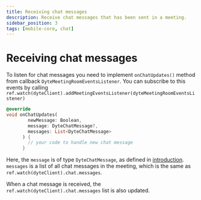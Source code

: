 ```yaml
---
title: Receiving chat messages
description: Receive chat messages that has been sent in a meeting.
sidebar_position: 3
tags: [mobile-core, chat]
---
```


# Receiving chat messages

To listen for chat messages you need to implement
`onChatUpdates()` method from callback `DyteMeetingRoomEventsListener`. You can
subscribe to this events by calling
`ref.watch(dyteClient).addMeetingEventsListener(dyteMeetingRoomEventsListener)`

```dart
@override
void onChatUpdates(
        newMessage: Boolean,
        message: DyteChatMessage?,
        messages: List<DyteChatMessage>
      ) {
        // your code to handle new chat message
      }
```

Here, the `message` is of type `DyteChatMessage`, as defined in
[introduction](./introduction). `messages` is a list of all chat messages in the
meeting, which is the same as `ref.watch(dyteClient).chat.messages`.

When a chat message is received, the `ref.watch(dyteClient).chat.messages` list is also
updated.
